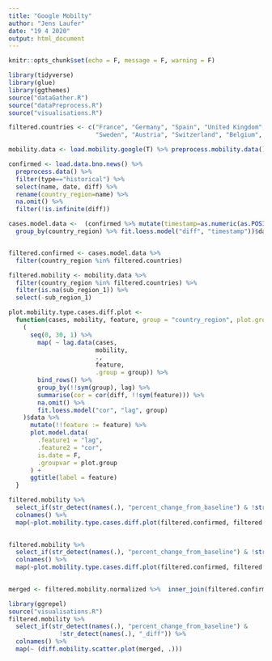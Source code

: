 ```yaml
---
title: "Google Mobilty"
author: "Jens Laufer"
date: "19 4 2020"
output: html_document
---
```


```r
knitr::opts_chunk$set(echo = F, message = F, warning = F)
```

```r
library(tidyverse)
library(glue)
library(ggthemes)
source("dataGather.R")
source("dataPreprocess.R")
source("visualisations.R")
```

```r
filtered.countries <- c("France", "Germany", "Spain", "United Kingdom", "Italy", "United States", 
                        "Sweden", "Austria", "Switzerland", "Belgium", "Netherlands", "Canada")
```


```r
mobility.data <- load.mobility.google(T) %>% preprocess.mobility.data()
```


```r
confirmed <- load.data.bno.news() %>% 
  preprocess.data() %>% 
  filter(type=="historical") %>% 
  select(name, date, diff) %>% 
  rename(country_region=name) %>% 
  na.omit() %>% 
  filter(!is.infinite(diff))
```







```r
cases.model.data <-  (confirmed %>% mutate(timestamp=as.numeric(as.POSIXct(date))) %>% 
  group_by(country_region) %>% fit.loess.model("diff", "timestamp"))$data


filtered.confirmed <- cases.model.data %>%
  filter(country_region %in% filtered.countries)

filtered.mobility <- mobility.data %>% 
  filter(country_region %in% filtered.countries) %>% 
  filter(is.na(sub_region_1)) %>% 
  select(-sub_region_1) 
```


```r
plot.mobility.type.cases.diff.plot <-
  function(cases, mobility, feature, group = "country_region", plot.group="country_region") {
    (
      seq(0, 30, 1) %>%
        map( ~ lag.data(cases,
                        mobility,
                        .,
                        feature,
                        .group = group)) %>%
        bind_rows() %>%
        group_by(!!sym(group), lag) %>%
        summarise(cor = cor(diff, !!sym(feature))) %>%
        na.omit() %>%
        fit.loess.model("cor", "lag", group)
    )$data %>%
      mutate(!!feature := feature) %>%
      plot.model.data(
        .feature1 = "lag",
        .feature2 = "cor",
        is.date = F,
        .groupvar = plot.group
      ) +
      ggtitle(label = feature)
  }

```



```r
filtered.mobility %>% 
  select_if(str_detect(names(.), "percent_change_from_baseline") & !str_detect(names(.), "_diff")) %>%  
  colnames() %>%  
  map(~plot.mobility.type.cases.diff.plot(filtered.confirmed, filtered.mobility, ., group = "", plot.group = (.)))
  
```


```r
filtered.mobility %>% 
  select_if(str_detect(names(.), "percent_change_from_baseline") & !str_detect(names(.), "_diff")) %>%  
  colnames() %>%  
  map(~plot.mobility.type.cases.diff.plot(filtered.confirmed, filtered.mobility, .))
  
```







```r
merged <- filtered.mobility.normalized %>%  inner_join(filtered.confirmed, by=c("country_region"="country_region", "date"="date"))
```

```r
library(ggrepel)
source("visualisations.R")
filtered.mobility %>%
  select_if(str_detect(names(.), "percent_change_from_baseline") &
              !str_detect(names(.), "_diff")) %>%
  colnames() %>%  
  map(~ (diff.mobility.scatter.plot(merged, .)))

```











